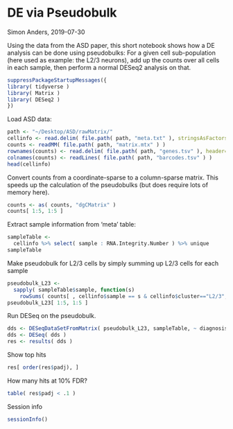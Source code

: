DE via Pseudobulk
=================

Simon Anders, 2019-07-30

Using the data from the ASD paper, this short notebook shows how a DE analysis can be done using pseudobulks: For a given cell sub-population 
(here used as example: the L2/3 neurons), add up the counts over all cells in each sample, then perform a normal DESeq2 analysis on that.

```r
suppressPackageStartupMessages({
library( tidyverse )
library( Matrix )
library( DESeq2 )
})
```

Load ASD data:
```r
path <- "~/Desktop/ASD/rawMatrix/"
cellinfo <- read.delim( file.path( path, "meta.txt" ), stringsAsFactors=FALSE )
counts <- readMM( file.path( path, "matrix.mtx" ) )
rownames(counts) <- read.delim( file.path( path, "genes.tsv" ), header=FALSE )$V2
colnames(counts) <- readLines( file.path( path, "barcodes.tsv" ) )
head(cellinfo)
```

Convert counts from a coordinate-sparse to a column-sparse matrix. This speeds up the calculation of the pseudobulks (but does require lots of memory here).

```r
counts <- as( counts, "dgCMatrix" )
counts[ 1:5, 1:5 ]
```

Extract sample information from 'meta' table:
```r
sampleTable <-
  cellinfo %>% select( sample : RNA.Integrity.Number ) %>% unique
sampleTable
```

Make pseudobulk for L2/3 cells by simply summing up L2/3 cells for each sample
```r
pseudobulk_L23 <-
  sapply( sampleTable$sample, function(s)
    rowSums( counts[ , cellinfo$sample == s & cellinfo$cluster=="L2/3", drop=FALSE ] ) )
pseudobulk_L23[ 1:5, 1:5 ]
```

Run DESeq on the pseudobulk. 

```r
dds <- DESeqDataSetFromMatrix( pseudobulk_L23, sampleTable, ~ diagnosis )
dds <- DESeq( dds )
res <- results( dds )
```

Show top hits
```r
res[ order(res$padj), ]

```

How many hits at 10% FDR?

```r
table( res$padj < .1 )
```

Session info

```r
sessionInfo()
```